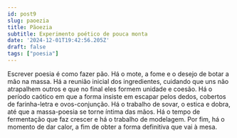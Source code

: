 ```yaml
---
id: post9
slug: paoezia
title: Pãoezia
subtitle: Experimento poético de pouca monta
date: '2024-12-01T19:42:56.205Z'
draft: false
tags: ["poesia"]
---
```


Escrever poesia é como fazer pão. Há o mote, a fome e o desejo de botar a mão na massa.
Há a reunião inicial dos ingredientes, cuidando que uns não atrapalhem outros
e que no final eles formem unidade e coesão. Há o período caótico em que a forma
insiste em escapar pelos dedos, cobertos de farinha-letra e ovos-conjunção.
Há o trabalho de sovar, o estica e dobra, até que a massa-poesia se torne íntima das mãos.
Há o tempo de fermentação que faz crescer e há o trabalho de modelagem.
Por fim, há o momento de dar calor, a fim de obter a forma definitiva que vai à mesa.
